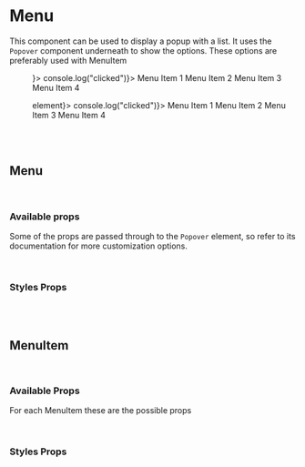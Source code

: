 
<Meta title="Components | Menu" />

# Menu

This component can be used to display a popup with a list. It uses the `Popover` component underneath to show the options.
These options are preferably used with MenuItem

<Preview>
  <Story name="Menu">
    <Menu renderHeader={() => <Icon name="add" />}>
      <MenuItem icon={"add"} onClick={() => console.log("clicked")}>
        Menu Item 1
      </MenuItem>
      <MenuItem>Menu Item 2</MenuItem>
      <MenuItem>Menu Item 3</MenuItem>
      <MenuItem>Menu Item 4</MenuItem>
    </Menu>
  </Story>
</Preview>

<Preview>
  <Story name="MenuWithElement">
    <Menu renderHeader={() => <span>element</span>}>
      <MenuItem icon={"add"} onClick={() => console.log("clicked")}>
        Menu Item 1
      </MenuItem>
      <MenuItem icon={"add"}>Menu Item 2</MenuItem>
      <MenuItem icon={"add"}>Menu Item 3</MenuItem>
      <MenuItem icon={"add"}>Menu Item 4</MenuItem>
    </Menu>
  </Story>
</Preview>

<Preview>
  <Story name="Menu Directions">
    <MenuDirectionsStory />
  </Story>
</Preview>

<br />
<br />
<h2>Menu</h2>
<br />

<h3>Available props</h3>

Some of the props are passed through to the `Popover` element, so refer to its documentation for more customization options.

<MenuProps />

<br />
<h3>Styles Props</h3>

<MenuStyles />

<br />
<br />
<h2>MenuItem</h2>
<br />

<h3>Available Props</h3>

For each MenuItem these are the possible props

<MenuItemProps />

<br />
<h3>Styles Props</h3>

<MenuItemStyles />

